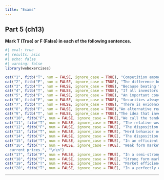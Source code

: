 ```yaml
---
title: "Exams"
---
```


## Part 5 (ch13)

**Mark T (True) or F (False) in each of the following sentences.**

::: {.webex-check .webex-box}

```r
#| eval: true
#| results: asis
#| echo: false
#| warning: false
library(webexercises)

cat("1", fitb("T", num = FALSE, ignore_case = TRUE), "Competition among savvy investors who try to “beat the market” and earn a positive alpha should keep their portfolio close to the market portfolio much of the time.",  "\n\n")
cat("2", fitb("F", num = FALSE, ignore_case = TRUE), "The difference between a stock’s expected return and its required return according to the capital market line (CML) is the stock’s alpha.",  "\n\n")
cat("3", fitb("T", num = FALSE, ignore_case = TRUE), "Because beating the market requires enough trading skill to overcome transaction costs as well as behavioral biases, CAPM wisdom that investors should “hold the market” is probably the best advice for most people.",  "\n\n")
cat("4", fitb("T", num = FALSE, ignore_case = TRUE), "If all investors have homogeneous expectations, which states that all investors have the same information, all investors would be aware that the stock had a positive alpha and none would be willing to sell.",  "\n\n")
cat("5", fitb("F", num = FALSE, ignore_case = TRUE), "An important conclusion of the CAPM is that investors should never hold the market portfolio combined with risk-free investments.", "\n\n")
cat("6", fitb("F", num = FALSE, ignore_case = TRUE), "Securities always have zero alphas if the market portfolio that is used is not a good proxy for the true market portfolio.", "\n\n")
cat("7", fitb("T", num = FALSE, ignore_case = TRUE), "There is evidence that individual investors fail to diversify their portfolios adequately (underdiversification bias) and favor investments in companies they are familiar with (familiarity bias).", "\n\n")
cat("8", fitb("F", num = FALSE, ignore_case = TRUE),"An alternative reason why investors make similar trading errors is that they are actively trying to follow each other’s behavior. This phenomenon, in which individuals imitate each other’s actions, is referred to as disposition effect.","\n\n")
cat("9", fitb("T", num = FALSE, ignore_case = TRUE),"The idea that investors can tailor their risk exposures based on common risk factors has become  known amongst as a smart beta strategy.","\n\n")
cat("10", fitb("F", num = FALSE, ignore_case = TRUE),"We call the tendency to hang on to losers and sell winners the herd behavior.","\n\n")
cat("11", fitb("T", num = FALSE, ignore_case = TRUE), "The relative wealth concerns bias suggests that investors care most about the performance of their portfolio relative to that of their peers.","\n\n")
cat("12", fitb("F", num = FALSE, ignore_case = TRUE), "The disposition effect refers to investors' tendency to sell winning investments too early and hold onto losing investments for too long due to their preference for realizing losses.", "\n\n")
cat("13", fitb("T", num = FALSE, ignore_case = TRUE), "Herd behavior occurs when investors follow the actions of others rather than relying on their own analysis, often leading to market bubbles and crashes.", "\n\n")
cat("14", fitb("F", num = FALSE, ignore_case = TRUE), "The disposition effect suggests that investors are more likely to sell losing investments too early and hold onto winning investments for too long, driven by a preference for realizing gains.", "\n\n")
cat("15", fitb("T", num = FALSE, ignore_case = TRUE), "In an efficient market, asset prices fully reflect all available information, making it impossible for investors to consistently outperform the market.",  "\n\n")
cat("16", fitb("T", num = FALSE, ignore_case = TRUE), "Weak form market efficiency implies that past prices and trading volumes cannot be used to predict future price movements, as they are already reflected in 
  current prices.", "\n\n")
cat("17", fitb("F", num = FALSE, ignore_case = TRUE), "In a semi-strong form efficient market, prices reflect all public information as well as private information known only to a select group of investors.", "\n\n")
cat("18", fitb("T", num = FALSE, ignore_case = TRUE), "Strong form market efficiency suggests that even insider information cannot be used to consistently achieve abnormal returns, as it is already reflected in asset prices.", "\n\n")
cat("19", fitb("T", num = FALSE, ignore_case = TRUE), "Market efficiency suggests that it is difficult for investors to consistently identify undervalued or overvalued securities through fundamental or technical analysis.", "\n\n")
cat("20", fitb("T", num = FALSE, ignore_case = TRUE), "In a perfectly efficient market, prices reflect all information instantaneously, leaving very limited room for arbitrage opportunities.", "\n\n")

```

:::


___

<script src="https://giscus.app/client.js"
        data-repo="henriquecastror/EF_permanent"
        data-repo-id="R_kgDOLMIejg"
        data-category="General"
        data-category-id="DIC_kwDOLMIejs4Cc1yS"
        data-mapping="number"
        data-term="10"
        data-reactions-enabled="1"
        data-emit-metadata="0"
        data-input-position="bottom"
        data-theme="light"
        data-lang="en"
        crossorigin="anonymous"
        async>
</script>

